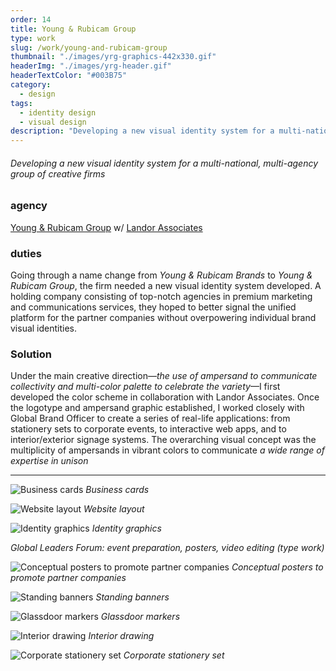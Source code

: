```yaml
---
order: 14
title: Young & Rubicam Group
type: work
slug: /work/young-and-rubicam-group
thumbnail: "./images/yrg-graphics-442x330.gif"
headerImg: "./images/yrg-header.gif"
headerTextColor: "#003B75"
category:
  - design
tags:
  - identity design
  - visual design
description: "Developing a new visual identity system for a multi-national, multi-agency group of creative firms"
---
```



###### Developing a new visual identity system for a multi-national, multi-agency group of creative firms

<section class="portfolioDetail">

### agency

[Young & Rubicam Group](http://yrgrp.com) w/ [Landor Associates](https://landor.com)

</section>

<section class="portfolioDetail">

### duties

Going through a name change from _Young &amp; Rubicam Brands_ to _Young &amp; Rubicam Group_, the firm needed a new visual identity system developed. A holding company consisting of top-notch agencies in premium marketing and communications services, they hoped to better signal the unified platform for the partner companies without overpowering individual brand visual identities.

</section>

<section class="portfolioDetail">

### Solution

Under the main creative direction&mdash;_the use of ampersand to communicate collectivity and multi-color palette to celebrate the variety_&mdash;I first developed the color scheme in collaboration with Landor Associates. Once the logotype and ampersand graphic established, I worked closely with Global Brand Officer to create a series of real-life applications: from stationery sets to corporate events, to interactive web apps, and to interior/exterior signage systems. The overarching visual concept was the multiplicity of ampersands in vibrant colors to communicate _a wide range of expertise in unison_

</section>

---

![Business cards](./images/yrg-business-card.jpg)
_Business cards_

![Website layout](./images/yrg-website.jpg)
_Website layout_

![Identity graphics](./images/yrg-graphics.png)
_Identity graphics_

<EmbedVideo
  aspectRatioPadding="56.34"
  videoChannel="vimeo"
  videoId="43983326"
/>

_Global Leaders Forum: event preparation, posters, video editing (type work)_

![Conceptual posters to promote partner companies](./images/yrg-posters.jpg)
_Conceptual posters to promote partner companies_

![Standing banners](./images/yrg-banners.jpg)
_Standing banners_

![Glassdoor markers](./images/yrg_glass_marker_r1_1.jpg)
_Glassdoor markers_

![Interior drawing](./images/yrg-glassdoor-drawing.png)
_Interior drawing_

![Corporate stationery set](./images/yrg-stationery.jpg)
_Corporate stationery set_
